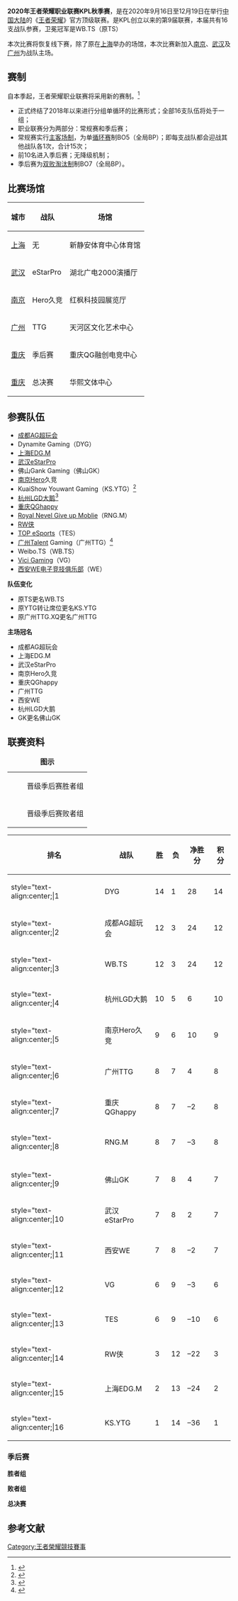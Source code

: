 {{NoteTA
| G1 = Games
}}
{{Infobox sports season
|title=2020年王者荣耀职业联赛KPL秋季赛
|league=[[王者荣耀职业联赛|王者荣耀职业联赛]]
|sport=[[电子竞技|电子竞技]]-[[王者荣耀|王者荣耀]]
|duration=2020年9月16日—12月19日
|no_of_matches=
|no_of_teams=16
|playoffs=常规赛
|conf1=
|conf1_champ=DYG
|conf1_runner-up=成都AG超玩会
|playoffs_MVP=DYG.小义（汪启俊）
|finals=季后赛
|finals_venue=重庆华熙文化中心
|finals_champ=DYG
|finals_runner-up=成都AG超玩会
|finals_MVP=DYG.小义（汪启俊）
|seasonslist=王者荣耀职业联赛
|seasonslistnames=王者荣耀职业联赛
|prevseason_link=王者荣耀职业联赛2020年春季赛
|prevseason_year=2020年KPL春季赛
|nextseason_link=王者荣耀职业联赛2021年春季赛
|nextseason_year=2021年KPL春季赛
}}

'''2020年王者荣耀职业联赛KPL秋季赛'''，是在2020年9月16日至12月19日在举行[[中国大陆|中国大陆]]的《[[王者荣耀|王者荣耀]]》官方顶级联赛。是KPL创立以来的第9届联赛，本届共有16支战队参赛，卫冕冠军是WB.TS（原TS）

本次比赛将恢复线下赛，除了原在[[上海|上海]]举办的场馆，本次比赛新加入[[南京|南京]]、[[武汉|武汉]]及[[广州|广州]]为战队主场。

== 赛制 ==
自本季起，王者荣耀职业联赛将采用新的赛制。<ref>{{Cite web|title=KPL赛制大改公平了很多 每场比赛都变关键了_王者荣耀官方推荐位站点_17173.com|url=http://news.17173.com/z/pvp/content/09072020/171148421.shtml|accessdate=2020-09-12|work=news.17173.com}}</ref>

* 正式终结了2018年以来进行分组单循环的比赛形式；全部16支队伍将处于一组；
* 职业联赛分为两部分：常规赛和季后赛；
* 常规赛实行[[主客場制|主客场制]]，为单[[循环赛|循环赛]]制BO5（全局BP）；即每支战队都会迎战其他战队各1次，合计15次；
* 前10名进入季后赛；无降级机制；
* 季后赛为[[双败淘汰制|双败淘汰制]]制BO7（全局BP）。
==比赛场馆==
{{Location map+|China|width=560|float=right|caption=战队主场场馆示意图<ref>{{cite web|url=http://astro.sina.com.cn/ot/2004-11-26/14495.shtml|title=全国主要城市经纬度表|accessdate=2020-08-11|archive-date=2012-10-12|archive-url=https://web.archive.org/web/20121012040015/http://astro.sina.com.cn/ot/2004-11-26/14495.shtml|dead-url=no}}</ref>|places=
{{Location map~|China|lat_deg=31|lat_min=12|lon_deg=121|lon_min=26|position=right|label_size=100|label=<small>[[上海市|上海市]]</small>}}
{{Location map~|China|lat_deg=30|lat_min=35|lon_deg=114|lon_min=19|position=left|label_size=100|label=[[武汉市|武汉市]]}}
{{location map~|China|lat=29.528611|long=106.502222|label=[[重庆市|重庆市]]|position=left}}
{{Location map~ | China
   | label = [[广州市|广州市]]
   | background=
    | lat_deg = 23.17
    | lon_deg =113.33 }}
{{Location map~ | China
   | label = [[南京市|南京市]]
   | background=
    | lat_deg = 32.00
    | lon_deg =118.80}}
}}
{| class="wikitable"
!城市
!战队
!场馆
|-
|[[上海|上海]]
|无
|新静安体育中心体育馆
|-
|[[武汉|武汉]]
|eStarPro 
|湖北广电2000演播厅
|-
|[[南京|南京]] 
|Hero久竞
|红枫科技园展览厅
|-
|[[广州|广州]]
|TTG 
|天河区文化艺术中心
|-
|[[重庆|重庆]]
|季后赛 
|重庆QG融创电竞中心
|-
|[[重庆|重庆]]
|总决赛
|华熙文体中心
|}

==参赛队伍==
*[[成都|成都]][[AG超玩会|AG超玩会]]
*Dynamite Gaming（DYG）
*[[上海|上海]][[EDG|EDG.M]]
*[[武汉|武汉]][[eStar_Gaming|eStarPro]]
*佛山Gank Gaming（佛山GK）
*[[南京|南京]]Hero久竞
*KuaiShow Youwant Gaming（KS.YTG）<ref>{{Cite web|title=快手完成收购YTG战队 正式进军王者荣耀职业联赛|url=https://tech.sina.cn/i/gn/2020-08-24/detail-iivhvpwy2787813.d.html|accessdate=2020-09-12|date=2020-08-24|last=sina_mobile|work=tech.sina.cn}}</ref>
*[[杭州|杭州]][[LGD电子竞技俱乐部|LGD大鹅]]<ref>{{Cite web|title=LGD携手大鹅进军KPL，次级冠军Hope被收购，虎妞担任主教练 - 游戏资讯(英雄联盟LOL)|url=http://www.bajieyou.com/new/2bfd7ffff2b644d7a85d2d5cb73ae631|accessdate=2020-04-28|work=www.bajieyou.com}}</ref>
*[[重庆|重庆]][[QGhappy|QGhappy]]
*[[RNG|Royal Nevel Give up Moblie]]（RNG.M）
*[[RW电子竞技俱乐部|RW侠]]
*[[滔搏电子竞技俱乐部|TOP eSports]]（TES）
*[[广州|广州]]Talent Gaming（广州TTG）<ref>{{Cite web|title=XQ战队更名为TTG、XQ战队，有了资本注入，新赛季会有新变化吗|url=http://www.gytyj.com/kplnewsss/20200218/25928.html|accessdate=2020-04-28|work=www.gytyj.com}}{{Dead link|date=2020年7月 |bot=InternetArchiveBot |fix-attempted=yes }}</ref>
*Weibo.TS（WB.TS）
*[[VG電子競技俱樂部|Vici Gaming]]（VG）
*[[西安|西安]][[WE电子竞技俱乐部|WE电子竞技俱乐部]]（WE）
'''队伍变化'''
*原TS更名WB.TS
*原YTG转让席位更名KS.YTG
*原广州TTG.XQ更名广州TTG
'''主场冠名'''
*成都AG超玩会
*上海EDG.M
*武汉eStarPro
*南京Hero久竞
*重庆QGhappy
*广州TTG
*西安WE
*杭州LGD大鹅
*GK更名佛山GK

==联赛资料==
{|class="wikitable"
|+'''图示'''
|width="20"bgcolor="#d0f0c0"|
|晋级季后赛胜者组
|-
|width="20"bgcolor="#cbebff"|
|晋级季后赛败者组
|}

{|class="wikitable"
!排名
!战队
!胜
!负
!净胜分
!积分
|-bgcolor="#d0f0c0"
|style="text-align:center;|1
|DYG
|14
|1
|28
|14
|-bgcolor="#d0f0c0"
|style="text-align:center;|2
|成都AG超玩会
|12
|3
|24
|12
|-bgcolor="#d0f0c0"
|style="text-align:center;|3
|WB.TS
|12
|3
|24
|12
|-bgcolor="#d0f0c0"
|style="text-align:center;|4
|杭州LGD大鹅
|10
|5
|6
|10
|-bgcolor="#cbebff"
|style="text-align:center;|5
|南京Hero久竞
|9
|6
|10
|9
|-bgcolor="cbebff"
|style="text-align:center;|6
|广州TTG
|8
|7
|4
|8
|-bgcolor="#cbebff"
|style="text-align:center;|7
|重庆QGhappy
|8
|7
|–2
|8
|-bgcolor="#cbebff"
|style="text-align:center;|8
|RNG.M
|8
|7
|–3
|8
|-
|-bgcolor="#cbebff"
|style="text-align:center;|9
|佛山GK
|7
|8
|4
|7
|-bgcolor="#cbebff"
|style="text-align:center;|10
|武汉eStarPro
|7
|8
|2
|7
|-
|style="text-align:center;|11
|西安WE
|7
|8
|–2
|7
|-
|style="text-align:center;|12
|VG
|6
|9
|–3
|6
|-
|style="text-align:center;|13
|TES
|6
|9
|–10
|6
|-
|style="text-align:center;|14
|RW侠
|3
|12
|–22
|3
|-
|style="text-align:center;|15
|上海EDG.M
|2
|13
|–24
|2
|-
|style="text-align:center;|16
|KS.YTG
|1
|14
|–36
|1
|}

===季后赛===

'''胜者组'''

{{4TeamBracket
|RD1='''胜者组第一轮'''
|RD2='''胜者组决赛'''

|RD1-seed1='''1'''
|RD1-team1='''DYG'''
|RD1-score1='''4'''
|RD1-seed2='''4'''
|RD1-team2=杭州LGD大鹅
|RD1-score2=1
|RD1-seed3='''2'''
|RD1-team3='''成都AG超玩会'''
|RD1-score3='''4'''
|RD1-seed4='''3'''
|RD1-team4=WB.TS
|RD1-score4=0

|RD2-seed1='''1'''
|RD2-team1='''DYG'''
|RD2-score1='''4'''
|RD2-seed2='''2'''
|RD2-team2=成都AG超玩会
|RD2-score2=2
}}

'''败者组'''

{{6TeamBracket
|RD1='''败者组第一轮'''
|RD2='''败者组第二轮'''
|RD3='''晋级败者组第三轮'''

|RD1-seed1='''7'''
|RD1-team1='''重庆QGhappy'''
|RD1-score1='''4'''
|RD1-seed2='''10'''
|RD1-team2=武汉eStarPro
|RD1-score2=1
|RD1-seed3='''8'''
|RD1-team3='''RNG.M'''
|RD1-score3='''4'''
|RD1-seed4='''9'''
|RD1-team4=佛山GK
|RD1-score4=2

|RD2-seed1='''5'''
|RD2-team1='''南京Hero久竞'''
|RD2-score1='''4'''
|RD2-seed2='''7'''
|RD2-team2=重庆QGhappy
|RD2-score2=3
|RD2-seed3='''6'''
|RD2-team3='''广州TTG'''
|RD2-score3='''4'''
|RD2-seed4='''8'''
|RD2-team4=RNG.M
|RD2-score4=1

|RD3-seed1='''5'''
|RD3-team1=南京Hero久竞
|RD3-score1= -
|RD3-seed2='''6'''
|RD3-team2=广州TTG
|RD3-score2= -
}}

{{4TeamBracket
|RD1='''败者组第三轮'''
|RD2='''败者组半决赛'''

|RD1-seed1='''4'''
|RD1-team1='''杭州LGD大鹅'''
|RD1-score1='''4'''
|RD1-seed2='''5'''
|RD1-team2=南京Hero久竞
|RD1-score2=3
|RD1-seed3='''3'''
|RD1-team3='''WB.TS'''
|RD1-score3='''4'''
|RD1-seed4='''6'''
|RD1-team4=广州TTG
|RD1-score4=0

|RD2-seed1='''4'''
|RD2-team1='''杭州LGD大鹅'''
|RD2-score1='''4'''
|RD2-seed2='''3'''
|RD2-team2=WB.TS
|RD2-score2=0
}}

{{2TeamBracket
|RD1='''败者组决赛'''

|RD1-seed1='''2'''
|RD1-team1='''成都AG超玩会'''
|RD1-score1='''4'''
|RD1-seed2='''4'''
|RD1-team2=杭州LGD大鹅
|RD1-score2=1
}}

'''总决赛'''
{{2TeamBracket
|RD1='''总决赛'''
|RD1-seed1='''1'''
|RD1-team1='''DYG'''
|RD1-score1='''4'''
|RD1-seed2='''2'''
|RD1-team2=成都AG超玩会
|RD1-score2=0
}}

==参考文献==
{{Reflist}}

{{王者荣耀}}
[[Category:王者榮耀競技賽事|Category:王者榮耀競技賽事]]